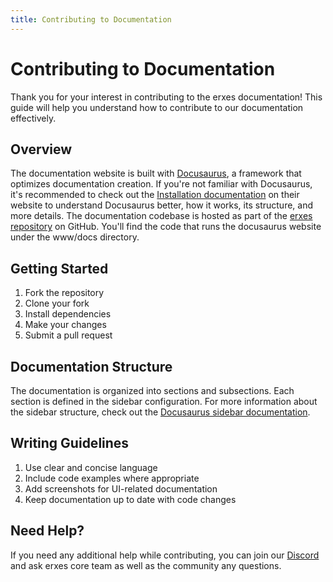 ```yaml
---
title: Contributing to Documentation
---
```


# Contributing to Documentation

Thank you for your interest in contributing to the erxes documentation! This guide will help you understand how to contribute to our documentation effectively.

## Overview

The documentation website is built with [Docusaurus](https://docusaurus.io/), a framework that optimizes documentation creation. If you're not familiar with Docusaurus, it's recommended to check out the [Installation documentation](https://docusaurus.io/docs/installation) on their website to understand Docusaurus better, how it works, its structure, and more details. The documentation codebase is hosted as part of the [erxes repository](https://github.com/erxes/erxes) on GitHub. You'll find the code that runs the docusaurus website under the www/docs directory.

## Getting Started

1. Fork the repository
2. Clone your fork
3. Install dependencies
4. Make your changes
5. Submit a pull request

## Documentation Structure

The documentation is organized into sections and subsections. Each section is defined in the sidebar configuration. For more information about the sidebar structure, check out the [Docusaurus sidebar documentation](https://docusaurus.io/docs/sidebar/items).

## Writing Guidelines

1. Use clear and concise language
2. Include code examples where appropriate
3. Add screenshots for UI-related documentation
4. Keep documentation up to date with code changes

## Need Help?

If you need any additional help while contributing, you can join our [Discord](https://discord.com/invite/aaGzy3gQK5) and ask erxes core team as well as the community any questions.



